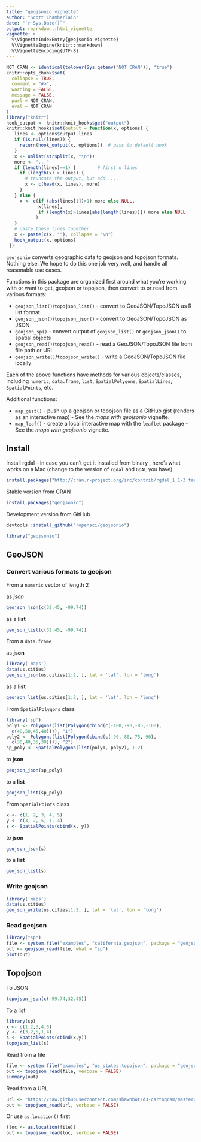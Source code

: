 ```yaml
---
title: "geojsonio vignette"
author: "Scott Chamberlain"
date: "`r Sys.Date()`"
output: rmarkdown::html_vignette
vignette: >
  %\VignetteIndexEntry{geojsonio vignette}
  %\VignetteEngine{knitr::rmarkdown}
  %\VignetteEncoding{UTF-8}
---
```


```r
NOT_CRAN <- identical(tolower(Sys.getenv("NOT_CRAN")), "true")
knitr::opts_chunk$set(
  collapse = TRUE,
  comment = "#>",
  warning = FALSE,
  message = FALSE,
  purl = NOT_CRAN,
  eval = NOT_CRAN
)
library("knitr")
hook_output <- knitr::knit_hooks$get("output")
knitr::knit_hooks$set(output = function(x, options) {
   lines <- options$output.lines
   if (is.null(lines)) {
     return(hook_output(x, options))  # pass to default hook
   }
   x <- unlist(strsplit(x, "\n"))
   more <- "..."
   if (length(lines)==1) {        # first n lines
     if (length(x) > lines) {
       # truncate the output, but add ....
       x <- c(head(x, lines), more)
     }
   } else {
     x <- c(if (abs(lines[1])>1) more else NULL,
            x[lines],
            if (length(x)>lines[abs(length(lines))]) more else NULL
           )
   }
   # paste these lines together
   x <- paste(c(x, ""), collapse = "\n")
   hook_output(x, options)
 })
 ```

`geojsonio` converts geographic data to geojson and topojson formats. Nothing else. We hope to do this one job very well, and handle all reasonable use cases.

Functions in this package are organized first around what you're working with or want to get, geojson or topojson, then convert to or read from various formats:

* `geojson_list()`/`topojson_list()` - convert to GeoJSON/TopoJSON as R list format
* `geojson_json()`/`topojson_json()` - convert to GeoJSON/TopoJSON as JSON
* `geojson_sp()` - convert output of `geojson_list()` or `geojson_json()` to spatial objects
* `geojson_read()`/`topojson_read()` - read a GeoJSON/TopoJSON file from file path or URL
* `geojson_write()`/`topojson_write()` - write a GeoJSON/TopoJSON file locally


Each of the above functions have methods for various objects/classes, including `numeric`, `data.frame`, `list`, `SpatialPolygons`, `SpatialLines`, `SpatialPoints`, etc.

Additional functions:

* `map_gist()` - push up a geojson or topojson file as a GitHub gist (renders as an interactive map) - See the _maps with geojsonio_ vignette.
* `map_leaf()` - create a local interactive map with the `leaflet` package - See the _maps with geojsonio_ vignette.

## Install

Install rgdal - in case you can't get it installed from binary , here's what works on a Mac (change to the version of `rgdal` and `GDAL` you have).

```r
install.packages("http://cran.r-project.org/src/contrib/rgdal_1.1-3.tar.gz", repos = NULL, type="source", configure.args = "--with-gdal-config=/Library/Frameworks/GDAL.framework/Versions/1.11/unix/bin/gdal-config --with-proj-include=/Library/Frameworks/PROJ.framework/unix/include --with-proj-lib=/Library/Frameworks/PROJ.framework/unix/lib")
```

Stable version from CRAN

```r
install.packages("geojsonio")
```

Development version from GitHub

```r
devtools::install_github("ropensci/geojsonio")
```

```r
library("geojsonio")
```

## GeoJSON

### Convert various formats to geojson

From a `numeric` vector of length 2

as _json_

```r
geojson_json(c(32.45, -99.74))
```

as a __list__

```r
geojson_list(c(32.45, -99.74))
```

From a `data.frame`

as __json__

```r
library('maps')
data(us.cities)
geojson_json(us.cities[1:2, ], lat = 'lat', lon = 'long')
```

as a __list__

```r
geojson_list(us.cities[1:2, ], lat = 'lat', lon = 'long')
```

From `SpatialPolygons` class

```r
library('sp')
poly1 <- Polygons(list(Polygon(cbind(c(-100,-90,-85,-100),
  c(40,50,45,40)))), "1")
poly2 <- Polygons(list(Polygon(cbind(c(-90,-80,-75,-90),
  c(30,40,35,30)))), "2")
sp_poly <- SpatialPolygons(list(poly1, poly2), 1:2)
```

to __json__

```r
geojson_json(sp_poly)
```

to a __list__

```r
geojson_list(sp_poly)
```

From `SpatialPoints` class

```r
x <- c(1, 2, 3, 4, 5)
y <- c(3, 2, 5, 1, 4)
s <- SpatialPoints(cbind(x, y))
```

to __json__

```r
geojson_json(s)
```

to a __list__

```r
geojson_list(s)
```

### Write geojson

```r
library('maps')
data(us.cities)
geojson_write(us.cities[1:2, ], lat = 'lat', lon = 'long')
```

### Read geojson

```r
library("sp")
file <- system.file("examples", "california.geojson", package = "geojsonio")
out <- geojson_read(file, what = "sp")
plot(out)
```

## Topojson

To JSON

```r
topojson_json(c(-99.74,32.45))
```

To a list

```r
library(sp)
x <- c(1,2,3,4,5)
y <- c(3,2,5,1,4)
s <- SpatialPoints(cbind(x,y))
topojson_list(s)
```

Read from a file

```r
file <- system.file("examples", "us_states.topojson", package = "geojsonio")
out <- topojson_read(file, verbose = FALSE)
summary(out)
```

Read from a URL

```r
url <- "https://raw.githubusercontent.com/shawnbot/d3-cartogram/master/data/us-states.topojson"
out <- topojson_read(url, verbose = FALSE)
```

Or use `as.location()` first

```r
(loc <- as.location(file))
out <- topojson_read(loc, verbose = FALSE)
```
